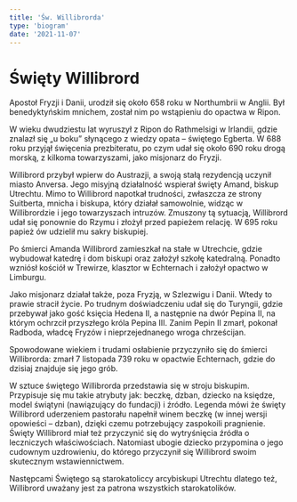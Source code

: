 ```yaml
---
title: 'Św. Willibrorda'
type: 'biogram'
date: '2021-11-07'
---
```


# Święty Willibrord

<div class="space-y-2 font-light">

Apostoł Fryzji i Danii, urodził się około 658 roku w Northumbrii   w Anglii. Był benedyktyńskim mnichem, został nim po wstąpieniu do opactwa w Ripon.

W wieku dwudziestu lat wyruszył z Ripon do Rathmelsigi w Irlandii, gdzie znalazł się „u boku” słynącego z wiedzy opata – świętego Egberta. W 688 roku przyjął święcenia prezbiteratu, po czym udał się około 690 roku drogą morską, z kilkoma towarzyszami, jako misjonarz do Fryzji.

Willibrord przybył wpierw do Austrazji, a swoją stałą rezydencją uczynił miasto Anversa. Jego misyjną działalność wspierał święty Amand, biskup Utrechtu. Mimo to Willibrord napotkał trudności, zwłaszcza ze strony Suitberta, mnicha i biskupa, który działał samowolnie, widząc w Willibrordzie i jego towarzyszach intruzów. Zmuszony tą sytuacją, Willibrord udał się ponownie do Rzymu i złożył przed papieżem relację. W 695 roku papież ów udzielił mu sakry biskupiej.

Po śmierci Amanda Willibrord zamieszkał na stałe w Utrechcie, gdzie wybudował katedrę i dom biskupi oraz założył szkołę katedralną. Ponadto wzniósł kościół w Trewirze, klasztor w Echternach i założył opactwo w Limburgu.

Jako misjonarz działał także, poza Fryzją, w Szlezwigu i Danii. Wtedy to prawie stracił życie. Po trudnym doświadczeniu udał się do Turyngii, gdzie przebywał jako gość księcia Hedena II, a następnie na dwór Pepina II, na którym ochrzcił przyszłego króla Pepina III. Zanim Pepin II zmarł, pokonał Radboda, władcę Fryzów i nieprzejednanego wroga chrześcijan.

Spowodowane wiekiem i trudami osłabienie przyczyniło się do śmierci Willibrorda: zmarł 7 listopada 739 roku w opactwie Echternach, gdzie do dzisiaj znajduje się jego grób.

W sztuce świętego Willibrorda przedstawia się w stroju biskupim. Przypisuje się mu takie atrybuty jak: beczkę, dzban, dziecko na księdze, model świątyni (nawiązujący do fundacji) i źródło. Legenda mówi że święty Willibrord uderzeniem pastorału napełnił winem beczkę (w innej wersji opowieści – dzban), dzięki czemu potrzebujący zaspokoili pragnienie. Święty Willibrord miał też przyczynić się do wytryśnięcia źródła o leczniczych właściwościach. Natomiast ubogie dziecko przypomina o jego cudownym uzdrowieniu, do którego przyczynił się Willibrord swoim skutecznym wstawiennictwem.

Następcami Świętego są starokatoliccy arcybiskupi Utrechtu dlatego też, Willibrord uważany jest za patrona wszystkich starokatolików.

</div>
